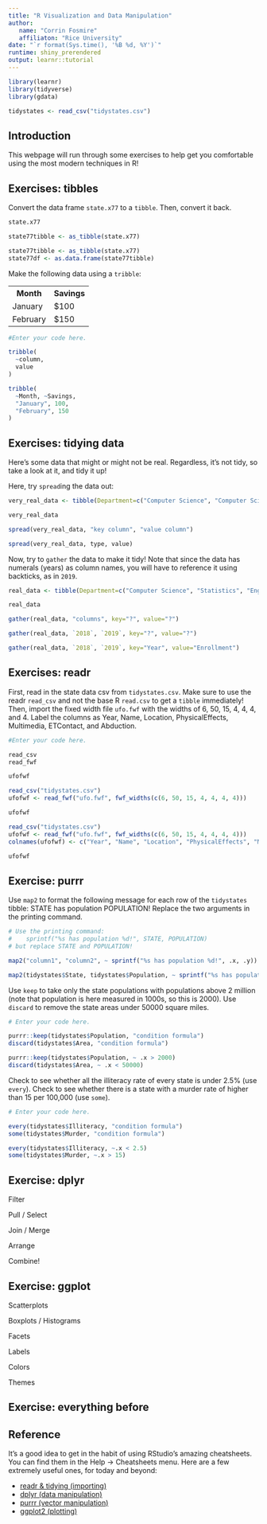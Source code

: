 ```yaml
---
title: "R Visualization and Data Manipulation"
author: 
   name: "Corrin Fosmire"
   affiliaton: "Rice University"
date: "`r format(Sys.time(), '%B %d, %Y')`"
runtime: shiny_prerendered
output: learnr::tutorial
---
```


```r
library(learnr)
library(tidyverse)
library(gdata)

tidystates <- read_csv("tidystates.csv")
```

## Introduction

This webpage will run through some exercises to help get you comfortable using the most modern techniques in R!

## Exercises: tibbles

Convert the data frame ``state.x77`` to a ``tibble``. Then, convert it back.

```r
state.x77
```

```r
state77tibble <- as_tibble(state.x77)
```

```r
state77tibble <- as_tibble(state.x77)
state77df <- as.data.frame(state77tibble)
```

Make the following data using a ``tribble``:

<table width=400>
<tr>
 <th>Month</th>
 <th>Savings</th>
</tr>
<tr>
 <td>January</td>
 <td>$100</td>
</tr>
<tr>
 <td>February</td>
 <td>$150</td>
</tr>
</table> 

```r
#Enter your code here.
```

```r
tribble(
  ~column,
  value
)
```

```r
tribble(
  ~Month, ~Savings,
  "January", 100,
  "February", 150
)
```
  
## Exercises: tidying data

Here's some data that might or might not be real. Regardless, it's not tidy, so take a look at it, and tidy it up!

Here, try ``spread``ing the data out:

```r
very_real_data <- tibble(Department=c("Computer Science", "Computer Science", "Statistics", "Statistics", "English", "English"), type=c("Enrollment", "Faculty", "Enrollment", "Faculty", "Enrollment", "Faculty"), value=c(500, 20, 400, 15, 300, 10))
```

```r
very_real_data
```

```r
spread(very_real_data, "key column", "value column")
```

```r
spread(very_real_data, type, value)
```

Now, try to ``gather`` the data to make it tidy! Note that since the data has numerals (years) as column names, you will have to reference it using backticks, as in `2019`.

```r
real_data <- tibble(Department=c("Computer Science", "Statistics", "English"), `2018`=c(300, 400, 500), `2019`=c(500, 400, 300))
```

```r
real_data
```

```r
gather(real_data, "columns", key="?", value="?")
```

```r
gather(real_data, `2018`, `2019`, key="?", value="?")
```

```r
gather(real_data, `2018`, `2019`, key="Year", value="Enrollment")
```

## Exercises: readr

First, read in the state data csv from ``tidystates.csv``. Make sure to use the readr ``read_csv`` and not the base R ``read.csv`` to get a ``tibble`` immediately! Then, import the fixed width file ``ufo.fwf`` with the widths of 6, 50, 15, 4, 4, 4, and 4. Label the columns as Year, Name, Location, PhysicalEffects, Multimedia, ETContact, and Abduction.

```r
#Enter your code here.
```

```r
read_csv
read_fwf

ufofwf
```

```r
read_csv("tidystates.csv")
ufofwf <- read_fwf("ufo.fwf", fwf_widths(c(6, 50, 15, 4, 4, 4, 4)))

ufofwf
```

```r
read_csv("tidystates.csv")
ufofwf <- read_fwf("ufo.fwf", fwf_widths(c(6, 50, 15, 4, 4, 4, 4)))
colnames(ufofwf) <- c("Year", "Name", "Location", "PhysicalEffects", "Multimedia", "ETContact", "Abduction")

ufofwf
```

## Exercise: purrr

Use ``map2`` to format the following message for each row of the ``tidystates`` tibble: STATE has population POPULATION! Replace the two arguments in the printing command.

```r
# Use the printing command:
#    sprintf("%s has population %d!", STATE, POPULATION)
# but replace STATE and POPULATION!

```

```r
map2("column1", "column2", ~ sprintf("%s has population %d!", .x, .y))
```

```r
map2(tidystates$State, tidystates$Population, ~ sprintf("%s has population %d!", .x, .y))
```

Use ``keep`` to take only the state populations with populations above 2 million (note that population is here measured in 1000s, so this is 2000). Use ``discard`` to remove the state areas under 50000 square miles.

```r
# Enter your code here.
```

```r
purrr::keep(tidystates$Population, "condition formula")
discard(tidystates$Area, "condition formula")
```

```r
purrr::keep(tidystates$Population, ~ .x > 2000)
discard(tidystates$Area, ~ .x < 50000)
```

Check to see whether all the illiteracy rate of every state is under 2.5% (use ``every``). Check to see whether there is a state with a murder rate of higher than 15 per 100,000 (use ``some``).

```r
# Enter your code here.
```

```r
every(tidystates$Illiteracy, "condition formula")
some(tidystates$Murder, "condition formula")
```

```r
every(tidystates$Illiteracy, ~.x < 2.5)
some(tidystates$Murder, ~.x > 15)
```

## Exercise: dplyr

Filter

Pull / Select

Join / Merge

Arrange

Combine!

## Exercise: ggplot

Scatterplots

Boxplots / Histograms

Facets

Labels

Colors

Themes

## Exercise: everything before

## Reference

It's a good idea to get in the habit of using RStudio's amazing cheatsheets. You can find them in the Help -> Cheatsheets menu. Here are a few extremely useful ones, for today and beyond:

* [readr & tidying (importing)](https://github.com/rstudio/cheatsheets/blob/master/data-import.pdf)
* [dplyr (data manipulation)](https://github.com/rstudio/cheatsheets/blob/master/data-transformation.pdf)
* [purrr (vector manipulation)](https://github.com/rstudio/cheatsheets/blob/master/purrr.pdf)
* [ggplot2 (plotting)](https://github.com/rstudio/cheatsheets/blob/master/data-visualization-2.1.pdf)